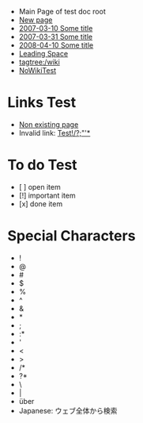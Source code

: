 * Main Page of test doc root
* [[New page]]
* [[2007-03-10 Some title]]
* [[2007-03-31 Some title]]
* [[2008-04-10 Some title]]
* [[  Leading Space]]
* [[tagtree:/wiki]]
* [[NoWikiTest]]

= Links Test =
* [[Non existing page]]
* Invalid link: [[Test!/?;"'*]]

= To do Test =
* [ ] open item
* [!] important item
* [x] done item

= Special Characters =
* !
* @
* #
* $
* %
* ^
* &
* *
* ;
* :* 
* '
* <
* >
* /* 
* ?* 
* \
* |
* über
* Japanese: ウェブ全体から検索
